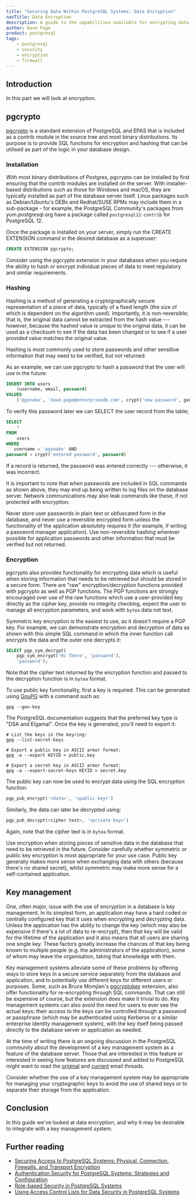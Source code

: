 ```yaml
---
title: "Securing Data Within PostgreSQL Systems: Data Encryption"
navTitle: Data Encryption
description: A guide to the capabilities available for encrypting data stored within PostgreSQL
author: Dave Page
product: postgresql
tags:
    - postgresql
    - security
    - encryption
    - firewall
---
```


## Introduction

In this part we will look at encryption.

## pgcrypto

[pgcrypto](https://www.postgresql.org/docs/current/pgcrypto.html) is a standard extension of PostgreSQL and EPAS that is included as a contrib module in the source tree and most binary distributions. Its purpose is to provide SQL functions for encryption and hashing that can be utilised as part of the logic in your database design.

### Installation

With most binary distributions of Postgres, pgcrypto can be installed by first ensuring that the contrib modules are installed on the server. With installer-based distributions such as those for Windows and macOS, they are typically installed as part of the database server itself. Linux packages such as Debian/Ubuntu's DEBs and Redhat/SUSE RPMs may include them in a sub-package - for example, the PostgreSQL Community's packages from yum.postgresql.org have a package called `postgresql12-contrib` for PostgreSQL 12.

Once the package is installed on your server, simply run the CREATE EXTENSION command in the desired database as a superuser:

```sql
CREATE EXTENSION pgcrypto;
```

<Attention>Consider using the pgcrypto extension in your databases when you require the ability to hash or encrypt individual pieces of data to meet regulatory and similar requirements.</Attention>

### Hashing

Hashing is a method of generating a cryptographically secure representation of a piece of data, typically of a fixed length (the size of which is dependent on the algorithm used). Importantly, it is non-reversible; that is, the original data cannot be extracted from the hash value --- however, because the hashed value is unique to the original data, it can be used as a checksum to see if the data has been changed or to see if a user provided value matches the original value.

Hashing is most commonly used to store passwords and other sensitive information that may need to be verified, but not returned.

As an example, we can use pgcrypto to hash a password that the user will use in the future:

```sql
INSERT INTO users 
    (username, email, password)
VALUES
    ('pgsnake', 'dave.page@enterprisedb.com', crypt('new password', gen_salt('md5')));
```

To verify this password later we can SELECT the user record from the table;

```sql
SELECT
    *
FROM
    users
WHERE
   username = 'pgsnake' AND 
password = crypt('entered password', password)
```

If a record is returned, the password was entered correctly --- otherwise, it was incorrect.

It is important to note that when passwords are included in SQL commands as shown above, they may end up being written to log files on the database server. Network communications may also leak commands like these, if not protected with encryption.

<Attention>Never store user passwords in plain text or obfuscated form in the database, and never use a reversible encrypted form unless the functionality of the application absolutely requires it (for example, if writing a password manager application). Use non-reversible hashing wherever possible for application passwords and other information that must be verified but not returned.</Attention>

### Encryption

pgcrypto also provides functionality for encrypting data which is useful when storing information that needs to be retrieved but should be stored in a secure form. There are "raw" encryption/decryption functions provided with pgcrypto as well as PGP functions. The PGP functions are strongly encouraged over use of the raw functions which use a user-provided key directly as the cipher key, provide no integrity checking, expect the user to manage all encryption parameters, and work with `bytea` data not text.

Symmetric key encryption is the easiest to use, as it doesn't require a PGP key. For example, we can demonstrate encryption and decryption of data as shown with this simple SQL command in which the inner function call encrypts the data and the outer one decrypts it:

```sql
SELECT pgp_sym_decrypt(
    pgp_sym_encrypt('Hi There', 'password'), 
    'password');
```

Note that the cipher text returned by the encryption function and passed to the decryption function is in `bytea` format.

To use public key functionality, first a key is required. This can be generated using [GnuPG](https://www.gnupg.org/) with a command such as:

```shell
gpg --gen-key
```

The PostgreSQL documentation suggests that the preferred key type is "DSA and Elgamal". Once the key is generated, you'll need to export it:

```shell
# List the keys in the keyring:
gpg --list-secret-keys

# Export a public key in ASCII armor format:
gpg -a --export KEYID > public.key

# Export a secret key in ASCII armor format:
gpg -a --export-secret-keys KEYID > secret.key
```

The public key can now be used to encrypt data using the SQL encryption function:

```sql
pgp_pub_encrypt('<data>', '<public key>')
```

Similarly, the data can later be decrypted using:

```sql
pgp_pub_decrypt(<cipher text>, '<private key>')
```

Again, note that the cipher text is in `bytea` format.

<Attention>Use encryption when storing pieces of sensitive data in the database that need to be retrieved in the future. Consider carefully whether symmetric or public key encryption is most appropriate for your use case. Public key generally makes more sense when exchanging data with others (because there's no shared secret), whilst symmetric may make more sense for a self-contained application.</Attention>

## Key management 

One, often major, issue with the use of encryption in a database is key management. In its simplest form, an application may have a hard coded or centrally configured key that it uses when encrypting and decrypting data. Unless the application has the ability to change the key (which may also be expensive if there's a lot of data to re-encrypt), then that key will be valid for the lifetime of the application and it also means that all users are sharing one single key. These factors greatly increase the chances of that key being known to multiple people (e.g. the administrators of the application), some of whom may leave the organisation, taking that knowledge with them.

Key management systems alleviate some of these problems by offering ways to store keys in a secure service separately from the database and application, and to potentially use different keys for different users or purposes. Some, such as Bruce Momjian's [pgcryptokey](https://momjian.us/download/pgcryptokey/) extension, also offer functionality for re-encrypting through SQL commands. That can still be expensive of course, but the extension does make it trivial to do. Key management systems can also avoid the need for users to ever see the actual keys; their access to the keys can be controlled through a password or passphrase (which may be authenticated using Kerberos or a similar enterprise identity management system), with the key itself being passed directly to the database server or application as needed.

At the time of writing there is an ongoing discussion in the PostgreSQL community about the development of a key management system as a feature of the database server. Those that are interested in this feature or interested in seeing how features are discussed and added to PostgreSQL might want to read the [original](https://www.postgresql.org/message-id/flat/031401d3f41d%245c70ed90%241552c8b0%24%40lab.ntt.co.jp) and [current](https://www.postgresql.org/message-id/flat/CA%2Bfd4k7q5o6Nc_AaX6BcYM9yqTbC6_pnH-6nSD%3D54Zp6NBQTCQ%40mail.gmail.com) email threads.

<Attention>Consider whether the use of a key management system may be appropriate for managing your cryptographic keys to avoid the use of shared keys or to separate their storage from the application.</Attention>

## Conclusion

In this guide we've looked at data encryption, and why it may be desirable to integrate with a key management system.

## Further reading

- [Securing Access to PostgreSQL Systems: Physical, Connection, Firewalls, and Transport Encryption](securing-access-to-postgres)
- [Authentication Security for PostgreSQL Systems: Strategies and Configuration](securing-authentication-for-postgres)
- [Role-based Security in PostgreSQL Systems](securing-roles-in-postgres)
- [Using Access Control Lists for Data Security in PostgreSQL Systems](access-control-lists-in-postgres)

